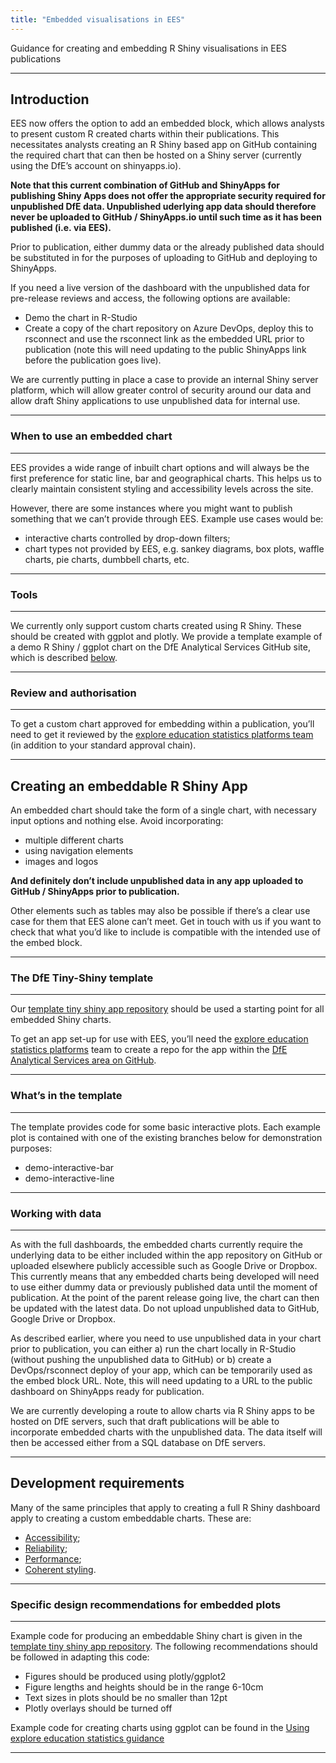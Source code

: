 ```yaml
---
title: "Embedded visualisations in EES"
---
```


<p class="text-muted">Guidance for creating and embedding R Shiny visualisations in EES publications</p>

---

## Introduction


EES now offers the option to add an embedded block, which allows analysts to present custom R created charts within their publications. This necessitates analysts creating an R Shiny based app on GitHub containing the required chart that can then be hosted on a Shiny server (currently using the DfE's account on shinyapps.io).

**Note that this current combination of GitHub and ShinyApps for publishing Shiny Apps does not offer the appropriate security required for unpublished DfE data. Unpublished uderlying app data should therefore never be uploaded to GitHub / ShinyApps.io until such time as it has been published (i.e. via EES).** 

Prior to publication, either dummy data or the already published data should be substituted in for the purposes of uploading to GitHub and deploying to ShinyApps.

If you need a live version of the dashboard with the unpublished data for pre-release reviews and access, the following options are available:

* Demo the chart in R-Studio
* Create a copy of the chart repository on Azure DevOps, deploy this to rsconnect and use the rsconnect link as the embedded URL prior to publication (note this will need updating to the public ShinyApps link before the publication goes live).

We are currently putting in place a case to provide an internal Shiny server platform, which will allow greater control of security around our data and allow draft Shiny applications to use unpublished data for internal use.

---

### When to use an embedded chart

---

EES provides a wide range of inbuilt chart options and will always be the first preference for static line, bar and geographical charts. This helps us to clearly maintain consistent styling and accessibility levels across the site.

However, there are some instances where you might want to publish something that we can't provide through EES. Example use cases would be:

   - interactive charts controlled by drop-down filters;
   - chart types not provided by EES, e.g. sankey diagrams, box plots, waffle charts, pie charts, dumbbell charts, etc.

---

### Tools

---

We currently only support custom charts created using R Shiny. These should be created with ggplot and plotly. We provide a template example of a demo R Shiny / ggplot chart on the DfE Analytical Services GitHub site, which is described [below](#the-dfe-tiny-shiny-template).

---

### Review and authorisation

---

To get a custom chart approved for embedding within a publication, you'll need to get it reviewed by the [explore education statistics platforms team](mailto:explore.statistics@education.gov.uk) (in addition to your standard approval chain).

---

## Creating an embeddable R Shiny App


An embedded chart should take the form of a single chart, with necessary input options and nothing else. Avoid incorporating:

* multiple different charts
* using navigation elements
* images and logos

**And definitely don't include unpublished data in any app uploaded to GitHub / ShinyApps prior to publication.**

Other elements such as tables may also be possible if there's a clear use case for them that EES alone can't meet. Get in touch with us if you want to check that what you'd like to include is compatible with the intended use of the embed block.

---

### The DfE Tiny-Shiny template

---

Our [template tiny shiny app repository](https://github.com/dfe-analytical-services/dfe-tiny-shiny) should be used a starting point for all embedded Shiny charts.

To get an app set-up for use with EES, you'll need the [explore education statistics platforms](mailto:explore.statistics@education.gov.uk) team to create a repo for the app within the [DfE Analytical Services area on GitHub](https://github.com/dfe-analytical-services/dfe-tiny-shiny).

---

### What's in the template

---

The template provides code for some basic interactive plots. Each example plot is contained with one of the existing branches below for demonstration purposes:

* demo-interactive-bar
* demo-interactive-line

---

### Working with data

---

As with the full dashboards, the embedded charts currently require the underlying data to be either included within the app repository on GitHub or uploaded elsewhere publicly accessible such as Google Drive or Dropbox. This currently means that any embedded charts being developed will need to use either dummy data or previously published data until the moment of publication. At the point of the parent release going live, the chart can then be updated with the latest data. Do not upload unpublished data to GitHub, Google Drive or Dropbox.

As described earlier, where you need to use unpublished data in your chart prior to publication, you can either a) run the chart locally in R-Studio (without pushing the unpublished data to GitHub) or b) create a DevOps/rsconnect deploy of your app, which can be temporarily used as the embed block URL. Note, this will need updating to a URL to the public dashboard on ShinyApps ready for publication.

We are currently developing a route to allow charts via R Shiny apps to be hosted on DfE servers, such that draft publications will be able to incorporate embedded charts with the unpublished data. The data itself will then be accessed either from a SQL database on DfE servers.

---

## Development requirements


Many of the same principles that apply to creating a full R Shiny dashboard apply to creating a custom embeddable charts. These are:

   * [Accessibility](dashboards.html#accessibility-testing);
   * [Reliability](dashboards.html#testing-r-shiny);
   * [Performance](dashboards.html#performance-testing);
   * [Coherent styling](dashboards.html#styling).

---

### Specific design recommendations for embedded plots

---

Example code for producing an embeddable Shiny chart is given in the [template tiny shiny app repository](https://github.com/dfe-analytical-services/dfe-tiny-shiny/server.R). The following recommendations should be followed in adapting this code:

* Figures should be produced using plotly/ggplot2
* Figure lengths and heights should be in the range 6-10cm
* Text sizes in plots should be no smaller than 12pt
* Plotly overlays should be turned off

Example code for creating charts using ggplot can be found in the [Using explore education statistics guidance](../publishing-statistics/ees.html#example-ggplot-chart-code)

---
